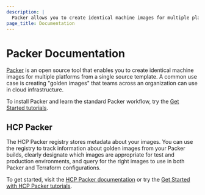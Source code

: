 ```yaml
---
description: |
  Packer allows you to create identical machine images for multiple platforms from a single source template.
page_title: Documentation
---
```


# Packer Documentation

[Packer](https://www.packer.io/) is an open source tool that enables you to create identical machine images for multiple platforms from a single source template. A common use case is creating "golden images" that teams across an organization can use in cloud infrastructure.

To install Packer and learn the standard Packer workflow, try the [Get Started tutorials](https://learn.hashicorp.com/packer).

## HCP Packer

The HCP Packer registry stores metadata about your images. You can use the registry to track information about golden images from your Packer builds, clearly designate which images are appropriate for test and production environments, and query for the right images to use in both Packer and Terraform configurations.

To get started, visit the [HCP Packer documentation](https://cloud.hashicorp.com/docs/packer) or try the [Get Started with HCP Packer tutorials](https://learn.hashicorp.com/collections/packer/hcp-get-started).
